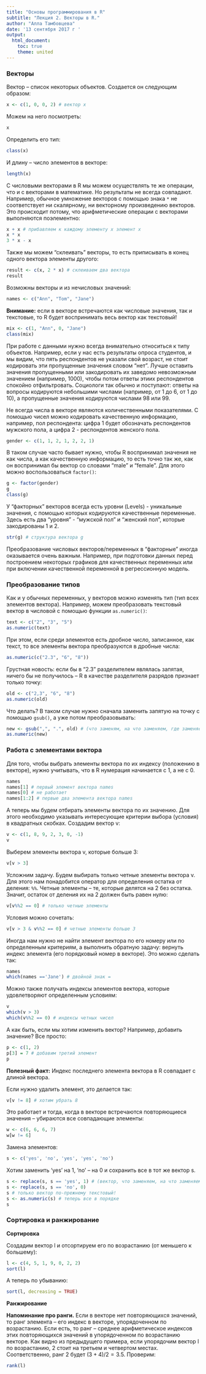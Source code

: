 ```yaml
---
title: "Основы программирования в R"
subtitle: "Лекция 2. Векторы в R."
author: "Алла Тамбовцева"
date: '13 сентября 2017 г '
output:
  html_document:
    toc: true
    theme: united
---
```


### Bекторы

Вектор -- список некоторых объектов. Создается он следующим образом:

```r
x <- c(1, 0, 0, 2) # вектор x
```

Можем на него посмотреть:

```r
x
```

Определить его тип:

```r
class(x)
```

И длину -- число элементов в векторе:

```r
length(x)
```
С числовыми векторами в R мы можем осуществлять те же операции, что и с векторами в математике. Но результаты не всегда совпадают. Например, обычное умножение векторов с помощью знака `*` не соответствует ни скалярному, ни векторному произведению векторов. Это происходит потому, что арифметические операции с векторами выполняются поэлементно: 

```r
x + x # прибавляем к каждому элементу x элемент x
x * x 
3 * x - x
```

Также мы можем "склеивать" векторы, то есть приписывать в конец одного вектора элементы другого:
```r
result <- c(x, 2 * x) # склеиваем два вектора
result
```

Возможны векторы и из нечисловых значений:
```r
names <- c("Ann", "Tom", "Jane") 
```
**Внимание:** если в векторе встречаются как числовые значения, так и текстовые, то R будет воспринимать весь вектор как текстовый!
```r
mix <- c(1, "Ann", 0, "Jane")
class(mix)
```
При работе с данными нужно всегда внимательно относиться к типу объектов. Например, если у нас есть результаты опроса студентов, и мы видим, что пять респондентов не указали свой возраст, не стоит кодировать эти пропущенные значения словом "нет". Лучше оставить значения пропущенными или закодировать их заведомо невозможным значением (например, 1000), чтобы потом ответы этиих респондентов спокойно отфильтровать. Социологи так обычно и поступают: ответы на вопросы кодируются небольшими числами (например, от 1 до 6, от 1 до 10), а пропущенные значения кодируются числами 98 или 99.


Не всегда числа в векторе являются количественными показателями. C помощью чисел можно кодировать качественную информацию, например, пол респондента: цифра 1 будет обозначать респондентов мужского пола, а цифра 2 - респондентов женского пола. 
```r
gender <- c(1, 1, 2, 1, 2, 2, 1)
```

В таком случае часто бывает нужно, чтобы R воспринимал значения не как числа, а как качественную информацию, то есть точно так же, как он воспринимал бы вектор со словами "male" и "female". Для этого можно воспользоваться `factor()`:
```r
g <- factor(gender)
g
class(g)
```
У "факторных" векторов всегда есть уровни (Levels) - уникальные значения, с помощью которых кодируются качественные переменные. Здесь есть два "уровня" - "мужской пол" и "женский пол", которые закодированы 1 и 2.

```r
str(g) # структура вектора g
```

Преобразование числовых векторов/переменных в "факторные" иногда оказывается очень важным. Например, при подготовки данных перед построением некоторых графиков для качественных переменных или при включении качественной переменной в регрессионную модель. 

### Преобразование типов

Как и у обычных переменных, у векторов можно изменять тип (тип всех элементов вектора). Например, можем преобразовать текстовый вектор в числовой с помощью функции `as.numeric()`:

```r
text <- c("2", "3", "5")
as.numeric(text)
```

При этом, если среди элементов есть дробное число, записанное, как текст, то все элементы вектора преобразуются в дробные числа:

```r
as.numeric(c("2.3", "6", "8"))
```
Грустная новость: если бы в "2.3" разделителем являлась запятая, ничего бы не получилось -- R в качестве разделителя разрядов признает только точку:
```r
old <- c("2,3", "6", "8")
as.numeric(old)
```

Что делать? В таком случае нужно сначала заменить запятую на точку с помощью `gsub()`, а уже потом преобразовывать: 

```r
new <- gsub(",", ".", old) # (что заменям, на что заменяем, где заменяем) 
as.numeric(new)
```


### Работа с элементами вектора

Для того, чтобы выбрать элементы вектора по их индексу (положению в векторе), нужно учитывать, что в R нумерация начинается с 1, а не с 0.

```r
names
names[1] # первый элемент вектора names
names[0] # не работает
names[1:2] # первые два элемента вектора names
```

А теперь мы будем отбирать элементы вектора по их значению. Для этого необходимо указывать интересующие критерии выбора (условия) в квадратных скобках. Создадим вектор v:
```r
v <- c(1, 8, 9, 2, 3, 0, -1)
v
```
Выберем элементы вектора v, которые больше 3:
```r
v[v > 3] 
```
Усложним задачу. Будем выбирать только четные элементы вектора v. Для этого нам понадобится оператор для определения остатка от деления: `%%`. Четные элементы -- те, которые делятся на 2 без остатка. Значит, остаток от деления их на 2 должен быть равен нулю:

```r
v[v%%2 == 0] # только четные элементы
```

Условия можно сочетать:

```r
v[v > 3 & v%%2 == 0] # четные элементы больше 3 
```

Иногда нам нужно не найти элемент вектора по его номеру или по определенным критериям, а выполнить обратную задачу: вернуть индекс элемента (его порядковый номер в векторе). Это можно сделать так:

```r
names
which(names =='Jane') # двойной знак =
```
Можно также получать индексы элементов вектора, которые удовлетворяют определенным условиям:
```r
v
which(v > 3)
which(v%%2 == 0) # индексы четных чисел
```

А как быть, если мы хотим изменить вектор? Например, добавить значение? Все просто:

```r
p <- c(1, 2)
p[3] = 7 # добавим третий элемент
p
```
**Полезный факт:** Индекс последнего элемента вектора в R совпадает с длиной вектора.

Если нужно удалить элемент, это делается так:
```r
v[v != 8] # хотим убрать 8
```
Это работает и тогда, когда в векторе встречаются повторяющиеся значения -- убираются все совпадающие элементы:
```r
w <- c(6, 6, 6, 7)
w[w != 6]
```

Замена элементов:
```r
s <- c('yes', 'no', 'yes', 'yes', 'no') 
```

Хотим заменить 'yes' на 1, 'no' -- на 0 и сохранить все в тот же вектор s.
```r
s <- replace(s, s == 'yes', 1) # (вектор, что заменяем, на что заменяем)
s <- replace(s, s == 'no', 0)
s # только вектор по-прежнему текстовый!
s <- as.numeric(s) # теперь все в порядке
s
```

### Сортировка и ранжирование

**Сортировка**

Создадим вектор l и отсортируем его по возрастанию (от меньшего к большему):
```r
l <- c(4, 5, 1, 9, 0, 2, 2)
sort(l)
```
А теперь по убыванию:
```r
sort(l, decreasing = TRUE) 
```

**Ранжирование**

**Напоминание про ранги.** Если в векторе нет повторяющихся значений, то ранг элемента -- его индекс в векторе, упорядоченном по возрастанию. Если есть, то ранг -- среднее арифметическое индексов этих повторяющихся значений в упорядоченном по возрастанию векторе. Как видно из предыдущего примера, если упорядочим вектор l по возрастанию, 2 стоит на третьем и четвертом местах. Соответственно, ранг 2 будет $(3+4)/2 = 3.5$. Проверим:
```r
rank(l) 
```
